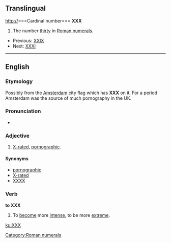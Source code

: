 ==Translingual==

[[http://]]===Cardinal number===
'''XXX'''

# The number [[thirty]] in [[Roman numerals]].
*Previous: [[XXIX]]
*Next: [[thirty-one|XXXI]]

[[Category:Roman numerals]]

----

==English==

===Etymology===
Possibly from the [[w:Amsterdam|Amsterdam]] city flag which has '''XXX''' on it.  For a period Amsterdam was the source of much pornography in the UK. {{unreferenced|folk etymology?}}

===Pronunciation===
* {{IPA|?ekseks?eks}}

===Adjective===
{{en-adj}}

# [[X-rated]], [[pornographic]].

====Synonyms====
*[[pornographic]]
*[[X-rated]]
*[[XXXX]]

===Verb===
'''to XXX'''

# {{context|slang}} To [[become]] more [[intense]], to be more [[extreme]].

[[ku:XXX]]